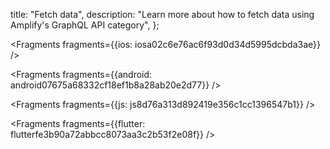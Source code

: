   title: "Fetch data",
  description: "Learn more about how to fetch data using Amplify's GraphQL API category",
};






<Fragments fragments={{ios: iosa02c6e76ac6f93d0d34d5995dcbda3ae}} />



<Fragments fragments={{android: android07675a68332cf18ef1b8a28ab20e2d77}} />



<Fragments fragments={{js: js8d76a313d892419e356c1cc1396547b1}} />



<Fragments fragments={{flutter: flutterfe3b90a72abbcc8073aa3c2b53f2e08f}} />
